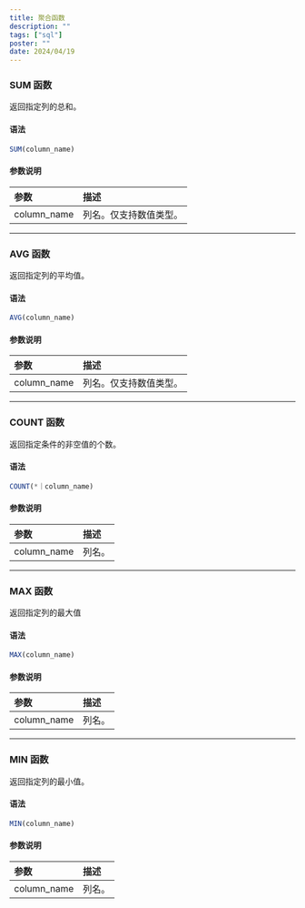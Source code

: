 ```yaml
---
title: 聚合函数
description: ""
tags: ["sql"]
poster: ""
date: 2024/04/19
---
```


### SUM 函数

返回指定列的总和。

#### 语法

```sql
SUM(column_name)
```

#### 参数说明

| 参数        | 描述                   |
| :---------- | :--------------------- |
| column_name | 列名。仅支持数值类型。 |

---

### AVG 函数

返回指定列的平均值。

#### 语法

```sql
AVG(column_name)
```

#### 参数说明

| 参数        | 描述                   |
| :---------- | :--------------------- |
| column_name | 列名。仅支持数值类型。 |

---

### COUNT 函数

返回指定条件的非空值的个数。

#### 语法

```sql
COUNT(*｜column_name)
```

#### 参数说明

| 参数        | 描述   |
| :---------- | :----- |
| column_name | 列名。 |

---

### MAX 函数

返回指定列的最大值

#### 语法

```sql
MAX(column_name)
```

#### 参数说明

| 参数        | 描述   |
| :---------- | :----- |
| column_name | 列名。 |

---

### MIN 函数

返回指定列的最小值。

#### 语法

```sql
MIN(column_name)
```

#### 参数说明

| 参数        | 描述   |
| :---------- | :----- |
| column_name | 列名。 |

